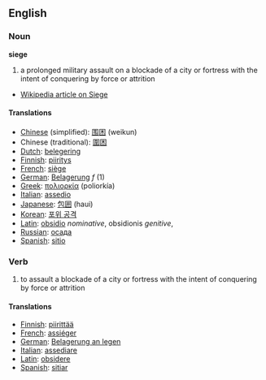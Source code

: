 ==English==

===Noun===
'''siege'''

# a prolonged military assault on a blockade of a city or fortress with the intent of conquering by force or attrition
*[[w:Siege|Wikipedia article on Siege]]


====Translations====
*[[Chinese]] (simplified): [[围困]] (weikun)
*Chinese (traditional): [[圍困]]
*[[Dutch]]: [[belegering]]
*[[Finnish]]: [[piiritys]]
*[[French]]: [[siège]]
*[[German]]: [[Belagerung]] ''f'' (1)
*[[Greek]]: [[πολιορκία]] (poliorkía)
*[[Italian]]: [[assedio]]
*[[Japanese]]: [[包囲]] (haui)
*[[Korean]]: [[포위 공격]]
*[[Latin]]: [[obsidio]] ''nominative'', obsidionis ''genitive'', 
*[[Russian]]: [[осада]]
*[[Spanish]]: [[sitio]]

===Verb===

# to assault a blockade of a city or fortress with the intent of conquering by force or attrition

====Translations====
*[[Finnish]]: [[piirittää]]
*[[French]]: [[assiéger]]
*[[German]]: [[Belagerung an legen]]
*[[Italian]]: [[assediare]]
*[[Latin]]: [[obsidere]]
*[[Spanish]]: [[sitiar]]